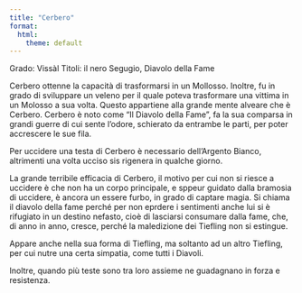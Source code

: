 ```yaml
---
title: "Cerbero"
format:
  html:
    theme: default
---
```


Grado: Vissàl
Titoli: il nero Segugio,  Diavolo della Fame

Cerbero ottenne la capacità di trasformarsi in un Mollosso. Inoltre, fu in grado di sviluppare un veleno per il quale poteva trasformare una vittima in un Molosso a sua volta. Questo appartiene alla grande mente alveare che è Cerbero. Cerbero è noto come "Il Diavolo della Fame", fa la sua comparsa in grandi guerre di cui sente l'odore, schierato da entrambe le parti, per poter accrescere le sue fila. 

Per uccidere una testa di Cerbero è necessario dell'Argento Bianco, altrimenti una volta ucciso sis rigenera in qualche giorno. 

La grande terribile efficacia  di Cerbero, il motivo per cui non si riesce a uccidere è che non ha un corpo principale, e sppeur guidato dalla bramosia di uccidere, è ancora un essere furbo, in grado di captare magia. Si chiama il diavolo della fame perché per non eprdere i sentimenti anche lui si è rifugiato in un destino nefasto, cioè di lasciarsi consumare dalla fame, che, di anno in anno, cresce, perché la maledizione dei Tiefling non si estingue. 

Appare anche nella sua forma di Tiefling, ma soltanto ad un altro Tiefling, per cui nutre una certa simpatia, come tutti i Diavoli. 

Inoltre, quando più teste sono tra loro assieme ne guadagnano in forza  e resistenza. 